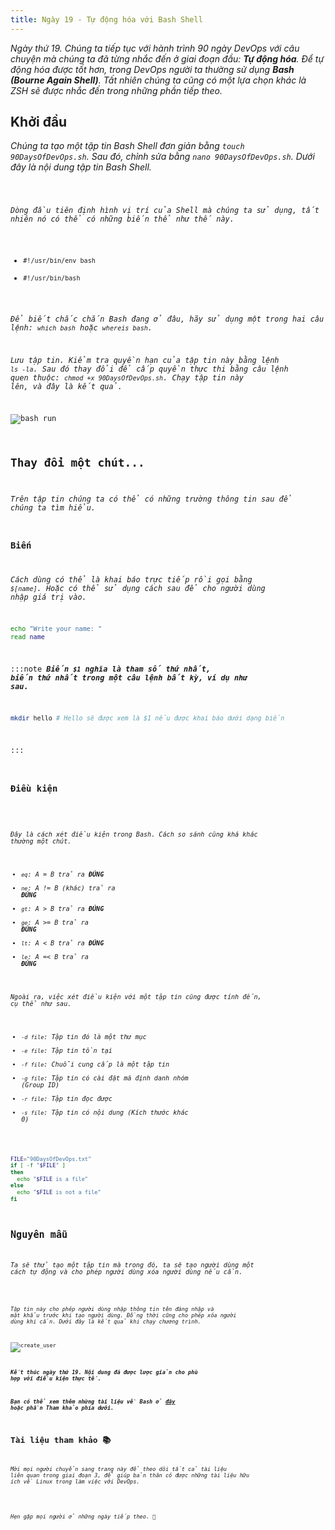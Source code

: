 ```yaml
---
title: Ngày 19 - Tự động hóa với Bash Shell
---
```



_Ngày thứ 19. Chúng ta tiếp tục với hành trình 90 ngày DevOps với câu chuyện mà chúng ta đã từng
nhắc đến ở giai đoạn đầu: **Tự động hóa**. Để tự động hóa được tốt hơn, trong DevOps người ta thường
sử dụng **Bash (Bourne Again Shell)**. Tất nhiên chúng ta cũng có một lựa chọn khác là ZSH sẽ được
nhắc đến trong những phần tiếp theo._

## Khởi đầu

_Chúng ta tạo một tập tin Bash Shell đơn giản bằng ```touch 90DaysOfDevOps.sh```. Sau đó, chỉnh 
sửa bằng ```nano 90DaysOfDevOps.sh```. Dưới đây là nội dung tập tin Bash Shell._

<Code code={importedCode} lang="bash" title="90DaysOfDevOps.sh" />

_Dòng đầu tiên định hình vị trí của Shell mà chúng ta sử dụng, tất nhiên nó có thể có những biến
thể như thế này._

- ```#!/usr/bin/env bash```
- ```#!/usr/bin/bash```

_Để biết chắc chắn Bash đang ở đâu, hãy sử dụng một trong hai câu lệnh: ```which bash``` hoặc
```whereis bash```._

_Lưu tập tin. Kiểm tra quyền hạn của tập tin này bằng lệnh ```ls -la```. Sau đó thay đổi để cấp quyền
thực thi bằng câu lệnh quen thuộc: ```chmod +x 90DaysOfDevOps.sh```. Chạy tập tin này lên, và đây là
kết quả._

![bash run](../../../../assets/linux/bash_run.png)

## Thay đổi một chút...

_Trên tập tin chúng ta có thể có những trường thông tin sau để chúng ta tìm hiểu._

### Biến

_Cách dùng có thể là khai báo trực tiếp rồi gọi bằng ```$[name]```. Hoặc có thể sử dụng cách sau để cho
người dùng nhập giá trị vào._

```bash title="Entering variables"
echo "Write your name: "
read name
```

:::note
**_Biến ```$1``` nghĩa là tham số thứ nhất, biến thứ nhất trong một câu lệnh bất kỳ, ví dụ như sau._**

```bash
mkdir hello # Hello sẽ được xem là $1 nếu được khai báo dưới dạng biến
```
:::

### Điều kiện

<Code code={fullCode} lang="bash" title="90DaysOfDevOps.sh" />

_Đây là cách xét điều kiện trong Bash. Cách so sánh cũng khá khác thường một chút._

- _```eq```: A = B trả ra **ĐÚNG**_
- _```ne```: A != B (khác) trả ra **ĐÚNG**_
- _```gt```: A > B trả ra **ĐÚNG**_
- _```ge```: A >= B trả ra **ĐÚNG**_
- _```lt```: A < B trả ra **ĐÚNG**_
- _```le```: A =< B trả ra **ĐÚNG**_

_Ngoài ra, việc xét điều kiện với một tập tin cũng được tính đến, cụ thể như sau._

- _```-d file```: Tập tin đó là một thư mục_
- _```-e file```: Tập tin tồn tại_
- _```-f file```: Chuỗi cung cấp là một tập tin_
- _```-g file```: Tập tin có cài đặt mã định danh nhóm (Group ID)_
- _```-r file```: Tập tin đọc được_
- _```-s file```: Tập tin có nội dung (Kích thước khác 0)_

```bash

FILE="90DaysOfDevOps.txt"
if [ -f "$FILE" ]
then
  echo "$FILE is a file"
else
  echo "$FILE is not a file"
fi

```

## Nguyên mẫu

_Ta sẽ thử tạo một tập tin mà trong đó, ta sẽ tạo người dùng một cách tự động và cho phép người 
dùng xóa người dùng nếu cần._

<Code code={userCode} lang="bash" title="user_full.sh" />

_Tập tin này cho phép người dùng nhập thông tin tên đăng nhập và mật khẩu trước khi tạo người dùng.
Đồng thời cũng cho phép xóa người dùng khi cần. Dưới đây là kết quả khi chạy chương trình._

![create_user](../../../../assets/linux/create_user.png)

**_Kết thúc ngày thứ 19. Nội dung đã được lược giản cho phù hợp với điều kiện thực tế._** 

**_Bạn có thể xem thêm những tài liệu về Bash ở 
[đây](https://github.com/HariSekhon/DevOps-Bash-tools/blob/master/README.md) hoặc phần Tham khảo 
phía dưới._**

## Tài liệu tham khảo 📚

_Mời mọi người chuyển sang trang này để theo dõi tất cả tài liệu liên quan trong giai đoạn 3, 
để giúp bản thân có được những tài liệu hữu ích về Linux trong làm việc với DevOps._

<LinkCard
  title="Ngày 19 - Tham khảo"
  href="../../../reference/linux/day14"
/>

_Hẹn gặp mọi người ở những ngày tiếp theo._ 🚀